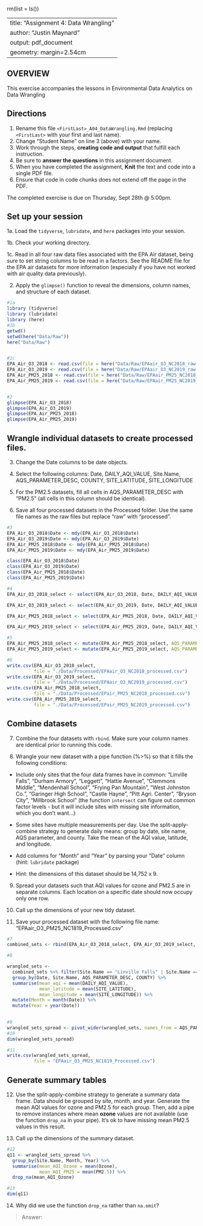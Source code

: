 rm(list = ls())

---
title: "Assignment 4: Data Wrangling"
author: "Justin Maynard"
output: pdf_document
geometry: margin=2.54cm
---

## OVERVIEW

This exercise accompanies the lessons in Environmental Data Analytics on Data Wrangling 

## Directions

1. Rename this file `<FirstLast>_A04_DataWrangling.Rmd` (replacing `<FirstLast>` with your first and last name).
2. Change "Student Name" on line 3 (above) with your name.
3. Work through the steps, **creating code and output** that fulfill each instruction.
4. Be sure to **answer the questions** in this assignment document.
5. When you have completed the assignment, **Knit** the text and code into a single PDF file.
6. Ensure that code in code chunks does not extend off the page in the PDF.

The completed exercise is due on Thursday, Sept 28th @ 5:00pm.

## Set up your session 

1a. Load the `tidyverse`,  `lubridate`, and `here` packages into your session.

1b. Check your working directory.

1c. Read in all four raw data files associated with the EPA Air dataset, being sure to set string columns to be read in a factors. See the README file for the EPA air datasets for more information (especially if you have not worked with air quality data previously). 

2. Apply the `glimpse()` function to reveal the dimensions, column names, and structure of each dataset. 

```r
#1a 
library (tidyverse)
library (lubridate)
library (here)
#1b 
getwd()
setwd(here("Data/Raw"))
here("Data/Raw")


#1c 
EPA_Air_O3_2018 <- read.csv(file = here("Data/Raw/EPAair_O3_NC2018_raw.csv"), stringsAsFactors = TRUE)
EPA_Air_O3_2019 <- read.csv(file = here("Data/Raw/EPAair_O3_NC2019_raw.csv"), stringsAsFactors = TRUE)
EPA_Air_PM25_2018 <- read.csv(file = here("Data/Raw/EPAair_PM25_NC2018_raw.csv"), stringsAsFactors = TRUE)
EPA_Air_PM25_2019 <- read.csv(file = here("Data/Raw/EPAair_PM25_NC2019_raw.csv"), stringsAsFactors = TRUE)


#2 
glimpse(EPA_Air_O3_2018)
glimpse(EPA_Air_O3_2019)
glimpse(EPA_Air_PM25_2018)
glimpse(EPA_Air_PM25_2019)


```


## Wrangle individual datasets to create processed files.

3. Change the Date columns to be date objects.

4. Select the following columns: Date, DAILY_AQI_VALUE, Site.Name, AQS_PARAMETER_DESC, COUNTY, SITE_LATITUDE, SITE_LONGITUDE

5. For the PM2.5 datasets, fill all cells in AQS_PARAMETER_DESC with "PM2.5" (all cells in this column should be identical).

6. Save all four processed datasets in the Processed folder. Use the same file names as the raw files but replace "raw" with "processed".

```r
#3
EPA_Air_O3_2018$Date <- mdy(EPA_Air_O3_2018$Date)
EPA_Air_O3_2019$Date <- mdy(EPA_Air_O3_2019$Date)
EPA_Air_PM25_2018$Date <- mdy(EPA_Air_PM25_2018$Date)
EPA_Air_PM25_2019$Date <- mdy(EPA_Air_PM25_2019$Date)

class(EPA_Air_O3_2018$Date)
class(EPA_Air_O3_2019$Date)
class(EPA_Air_PM25_2018$Date)
class(EPA_Air_PM25_2019$Date)

#4
EPA_Air_O3_2018_select <- select(EPA_Air_O3_2018, Date, DAILY_AQI_VALUE, Site.Name, AQS_PARAMETER_DESC, COUNTY, SITE_LATITUDE, SITE_LONGITUDE)

EPA_Air_O3_2019_select <- select(EPA_Air_O3_2019, Date, DAILY_AQI_VALUE, Site.Name, AQS_PARAMETER_DESC, COUNTY, SITE_LATITUDE, SITE_LONGITUDE)

EPA_Air_PM25_2018_select <- select(EPA_Air_PM25_2018, Date, DAILY_AQI_VALUE, Site.Name, AQS_PARAMETER_DESC, COUNTY, SITE_LATITUDE, SITE_LONGITUDE)

EPA_Air_PM25_2019_select <- select(EPA_Air_PM25_2019, Date, DAILY_AQI_VALUE, Site.Name, AQS_PARAMETER_DESC, COUNTY, SITE_LATITUDE, SITE_LONGITUDE)

#5
EPA_Air_PM25_2018_select <- mutate(EPA_Air_PM25_2018_select, AQS_PARAMETER_DESC = "PM2.5" )
EPA_Air_PM25_2019_select <- mutate(EPA_Air_PM25_2019_select, AQS_PARAMETER_DESC = "PM2.5" )

#6
write.csv(EPA_Air_O3_2018_select, 
          file = "./Data/Processed/EPAair_O3_NC2018_processed.csv")
write.csv(EPA_Air_O3_2019_select, 
          file = "./Data/Processed/EPAair_O3_NC2019_processed.csv")
write.csv(EPA_Air_PM25_2018_select, 
          file = "./Data/Processed/EPair_PM25_NC2018_processed.csv")
write.csv(EPA_Air_PM25_2019_select, 
          file = "./Data/Processed/EPair_PM25_NC2019_processed.csv")

```


## Combine datasets

7. Combine the four datasets with `rbind`. Make sure your column names are identical prior to running this code.

8. Wrangle your new dataset with a pipe function (%>%) so that it fills the following conditions: 

  * Include only sites that the four data frames have in common: "Linville Falls", "Durham Armory", "Leggett", "Hattie Avenue", "Clemmons Middle", "Mendenhall School", "Frying Pan Mountain", "West Johnston Co.", "Garinger High School", "Castle Hayne", "Pitt Agri. Center", "Bryson City", "Millbrook School" (the function `intersect` can figure out common factor levels - but it will include sites with missing site information, which you don't want...) 

  * Some sites have multiple measurements per day. Use the split-apply-combine strategy to generate daily means: group by date, site name, AQS parameter, and county. Take the mean of the AQI value, latitude, and longitude.
  
  * Add columns for "Month" and "Year" by parsing your "Date" column (hint: `lubridate` package)
  
  * Hint: the dimensions of this dataset should be 14,752 x 9.

9. Spread your datasets such that AQI values for ozone and PM2.5 are in separate columns. Each location on a specific date should now occupy only one row.

10. Call up the dimensions of your new tidy dataset.

11. Save your processed dataset with the following file name: "EPAair_O3_PM25_NC1819_Processed.csv"

```r
#7 
combined_sets <- rbind(EPA_Air_O3_2018_select, EPA_Air_O3_2019_select, EPA_Air_PM25_2018_select, EPA_Air_PM25_2019_select)

#8 

wrangled_sets <- 
  combined_sets %>% filter(Site.Name == "Linville Falls" | Site.Name == "Durham Armory" | Site.Name == "Leggett" | Site.Name == "Hattie Avenue" | Site.Name == "Clemmons Middle" | Site.Name == "Mendenhall School" | Site.Name == "Frying Pan Mountain" | Site.Name == "West Johnston Co." | Site.Name == "Garinger High School" | Site.Name == "Castle Hayne" | Site.Name == "Pitt Agri. Center" | Site.Name == "Bryson City" | Site.Name == "Millbrook School") %>% 
  group_by(Date, Site.Name, AQS_PARAMETER_DESC, COUNTY) %>% 
  summarise(mean_aqi = mean(DAILY_AQI_VALUE),
            mean_latitude = mean(SITE_LATITUDE),
            mean_longitude = mean(SITE_LONGITUDE)) %>% 
  mutate(Month = month(Date)) %>% 
  mutate(Year = year(Date))
  

#9
wrangled_sets_spread <- pivot_wider(wrangled_sets, names_from = AQS_PARAMETER_DESC, values_from = mean_aqi)
#10
dim(wrangled_sets_spread)

#11
write.csv(wrangled_sets_spread, 
          file = "EPAair_O3_PM25_NC1819_Processed.csv")

```


## Generate summary tables

12. Use the split-apply-combine strategy to generate a summary data frame. Data should be grouped by site, month, and year. Generate the mean AQI values for ozone and PM2.5 for each group. Then, add a pipe to remove instances where mean **ozone** values are not available (use the function `drop_na` in your pipe). It's ok to have missing mean PM2.5 values in this result. 

13. Call up the dimensions of the summary dataset.

```r

#12
q11 <- wrangled_sets_spread %>% 
  group_by(Site.Name, Month, Year) %>% 
  summarise(mean_AQI_Ozone = mean(Ozone),
            mean_AQI_PM25 = mean(PM2.5)) %>% 
  drop_na(mean_AQI_Ozone)

#13
dim(q11)

```

14. Why did we use the function `drop_na` rather than `na.omit`?

> Answer: 
